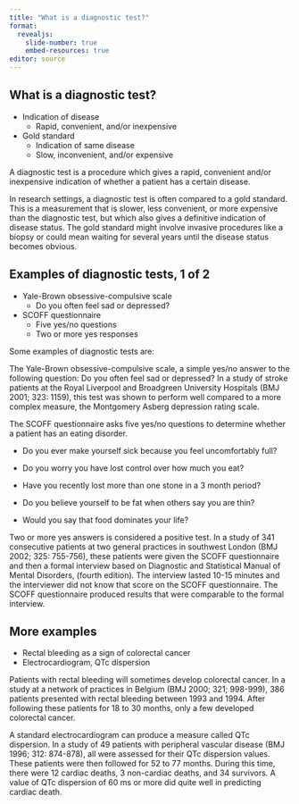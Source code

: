 ```yaml
---
title: "What is a diagnostic test?"
format: 
  revealjs:
    slide-number: true
    embed-resources: true
editor: source
---
```


## What is a diagnostic test?

-   Indication of disease
    -    Rapid, convenient, and/or inexpensive
-   Gold standard
    -    Indication of same disease
    -    Slow, inconvenient, and/or expensive

::: notes
A diagnostic test is a procedure which gives a rapid, convenient and/or inexpensive indication of whether a patient has a certain disease. 

In research settings, a diagnostic test is often compared to a gold standard. This is a measurement that is slower, less convenient, or more expensive than the diagnostic test, but which also gives a definitive indication of disease status. The gold standard might involve invasive procedures like a biopsy or could mean waiting for several years until the disease status becomes obvious.
:::
    
## Examples of diagnostic tests, 1 of 2    
    
-   Yale-Brown obsessive-compulsive scale
    -   Do you often feel sad or depressed?
-   SCOFF questionnaire
    -   Five yes/no questions
    -   Two or more yes responses
    
::: notes
Some examples of diagnostic tests are:

The Yale-Brown obsessive-compulsive scale, a simple yes/no answer to the following question: Do you often feel sad or depressed? In a study of stroke patients at the Royal Liverpool and Broadgreen University Hospitals (BMJ 2001; 323: 1159), this test was shown to perform well compared to a more complex measure, the Montgomery Asberg depression rating scale.

The SCOFF questionnaire asks five yes/no questions to determine whether a patient has an eating disorder.

-   Do you ever make yourself sick because you feel uncomfortably full?

-   Do you worry you have lost control over how much you eat?

-   Have you recently lost more than one stone in a 3 month period?

-   Do you believe yourself to be fat when others say you are thin?

-   Would you say that food dominates your life?

Two or more yes answers is considered a positive test. In a study of 341 consecutive patients at two general practices in southwest London (BMJ 2002; 325: 755-756), these patients were given the SCOFF questionnaire and then a formal interview based on Diagnostic and Statistical Manual of Mental Disorders, (fourth edition). The interview lasted 10-15 minutes and the interviewer did not know that score on the SCOFF questionnaire. The SCOFF questionnaire produced results that were comparable to the formal interview.
:::

## More examples

-   Rectal bleeding as a sign of colorectal cancer
-   Electrocardiogram, QTc dispersion

::: notes
Patients with rectal bleeding will sometimes develop colorectal cancer. In a study at a network of practices in Belgium (BMJ 2000; 321; 998-999), 386 patients presented with rectal bleeding between 1993 and 1994. After following these patients for 18 to 30 months, only a few developed colorectal cancer.

A standard electrocardiogram can produce a measure called QTc dispersion. In a study of 49 patients with peripheral vascular disease (BMJ 1996; 312: 874-878), all were assessed for their QTc dispersion values. These patients were then followed for 52 to 77 months. During this time, there were 12 cardiac deaths, 3 non-cardiac deaths, and 34 survivors. A value of QTc dispersion of 60 ms or more did quite well in predicting cardiac death.
:::

